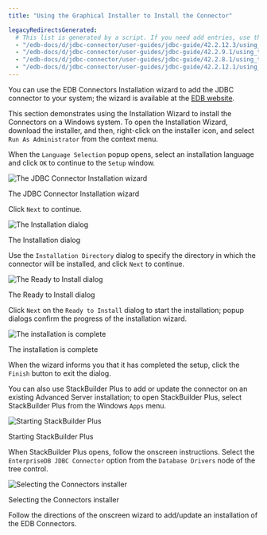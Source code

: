 ```yaml
---
title: "Using the Graphical Installer to Install the Connector"

legacyRedirectsGenerated:
  # This list is generated by a script. If you need add entries, use the `legacyRedirects` key.
  - "/edb-docs/d/jdbc-connector/user-guides/jdbc-guide/42.2.12.3/using_the_graphical_installer_to_install_the_connector.html"
  - "/edb-docs/d/jdbc-connector/user-guides/jdbc-guide/42.2.9.1/using_the_graphical_installer_to_install_the_connector.html"
  - "/edb-docs/d/jdbc-connector/user-guides/jdbc-guide/42.2.8.1/using_the_graphical_installer_to_install_the_connector.html"
  - "/edb-docs/d/jdbc-connector/user-guides/jdbc-guide/42.2.12.1/using_the_graphical_installer_to_install_the_connector.html"
---
```


<div id="using_the_graphical_installer_to_install_the_connector" class="registered_link"></div>

You can use the EDB Connectors Installation wizard to add the JDBC connector to your system; the wizard is available at the [EDB website](https://www.enterprisedb.com/software-downloads-postgres/).

This section demonstrates using the Installation Wizard to install the Connectors on a Windows system. To open the Installation Wizard, download the installer, and then, right-click on the installer icon, and select `Run As Administrator` from the context menu.

When the `Language Selection` popup opens, select an installation language and click `OK` to continue to the `Setup` window.

![The JDBC Connector Installation wizard](../images/jdbc_installation_wizard.png)

The JDBC Connector Installation wizard

Click `Next` to continue.

![The Installation dialog](../images/jdbc_installation_dialog.png)

The Installation dialog

Use the `Installation Directory` dialog to specify the directory in which the connector will be installed, and click `Next` to continue.

![The Ready to Install dialog](../images/ready_to_install.png)

The Ready to Install dialog

Click `Next` on the `Ready to Install` dialog to start the installation; popup dialogs confirm the progress of the installation wizard.

![The installation is complete](../images/jdbc_installation_complete.png)

The installation is complete

When the wizard informs you that it has completed the setup, click the `Finish` button to exit the dialog.

You can also use StackBuilder Plus to add or update the connector on an existing Advanced Server installation; to open StackBuilder Plus, select StackBuilder Plus from the Windows `Apps` menu.

![Starting StackBuilder Plus](../images/starting_stackbuilder_plus.png)

Starting StackBuilder Plus

When StackBuilder Plus opens, follow the onscreen instructions. Select the `EnterpriseDB JDBC Connector` option from the `Database Drivers` node of the tree control.

![Selecting the Connectors installer](../images/selecting_the_connectors_installer.png)

Selecting the Connectors installer

Follow the directions of the onscreen wizard to add/update an installation of the EDB Connectors.
